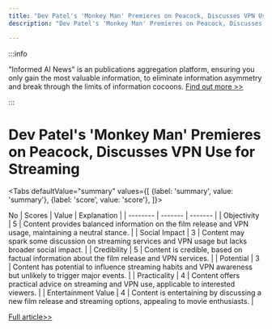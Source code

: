 ```yaml
---
title: "Dev Patel's 'Monkey Man' Premieres on Peacock, Discusses VPN Use for Streaming"
description: "Dev Patel's 'Monkey Man' Premieres on Peacock, Discusses VPN Use for Streaming"

---
```



:::info

"Informed AI News" is an publications aggregation platform, ensuring you only gain the most valuable information, to eliminate information asymmetry and break through the limits of information cocoons.  [Find out more >>](/)

:::

# Dev Patel's 'Monkey Man' Premieres on Peacock, Discusses VPN Use for Streaming


<Tabs
	defaultValue="summary"
	values={[
	{label: 'summary', value: 'summary'},
	{label: 'score', value: 'score'},
]}>
<TabItem value="summary">


No
</TabItem>
<TabItem value="score">
	| Scores     | Value   | Explanation |
	| -------- | ------- | ------- |
	| Objectivity  | 5    | Content provides balanced information on the film release and VPN usage, maintaining a neutral stance.    |
	| Social Impact | 3     | Content may spark some discussion on streaming services and VPN usage but lacks broader social impact.    |
	| Credibility    | 5    | Content is credible, based on factual information about the film release and VPN services.    |
	| Potential    | 3    | Content has potential to influence streaming habits and VPN awareness but unlikely to trigger major events.    |
	| Practicality    | 4    | Content offers practical advice on streaming and VPN use, applicable to interested viewers.    |
	| Entertainment Value    | 4    | Content is entertaining by discussing a new film release and streaming options, appealing to movie enthusiasts.    |
</TabItem>
</Tabs>

[Full article>>](https://www.cnet.com/tech/services-and-software/monkey-man-streaming-release-date-and-how-to-watch-from-anywhere/#ftag=CAD590a51e)
